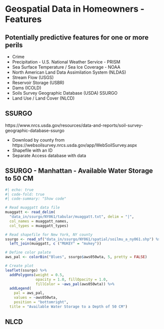 # Geospatial Data in Homeowners - Features

## Potentially predictive features for one or more perils

- Crime
- Precipitation - U.S. National Weather Service - PRISM
- Sea Surface Temperature / Sea Ice Coverage - NOAA
- North American Land Data Assimilation System (NLDAS)
- Stream Flow (USGS)
- Reservoir Storage (USBR)
- Dams (ICOLD)
- Soils Survey Geographic Database (USDA) SSURGO
- Land Use / Land Cover (NLCD)

## SSURGO

https://www.nrcs.usda.gov/resources/data-and-reports/soil-survey-geographic-database-ssurgo

- Download by county from https://websoilsurvey.nrcs.usda.gov/app/WebSoilSurvey.aspx
- Shapefile with an ID
- Separate Access database with data

## SSURGO - Manhattan - Available Water Storage to 50 CM

```r
#| echo: true
#| code-fold: true
#| code-summary: "Show code"

# Read muaggatt data file
muaggatt <- read_delim(
  "data_in/ssurgo/NY061/tabular/muaggatt.txt", delim = "|",
  col_names = muaggatt_names,
  col_types = muaggatt_types)

# Read shapefile for New York, NY county
ssurgo <- read_sf("data_in/ssurgo/NY061/spatial/soilmu_a_ny061.shp") %>%
  left_join(muaggatt, c ("MUKEY" = "mukey"))

# Define color palate
aws_pal <- colorBin("Blues", ssurgo$aws050wta, 5, pretty = FALSE)

# Create plot
leaflet(ssurgo) %>%
  addPolygons(weight = 0.5,
              opacity = 1.0, fillOpacity = 1.0,
              fillColor = ~aws_pal(aws050wta)) %>%
  addLegend(
    pal = aws_pal,
    values = ~aws050wta,
    position = "bottomright",
  title = "Available Water Storage to a Depth of 50 CM")

```

## NLCD

```r

```

